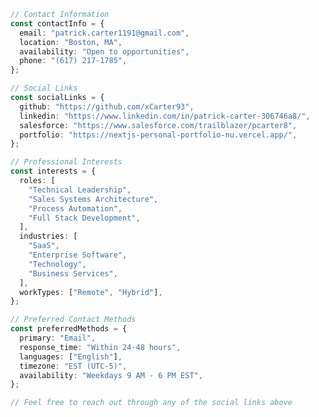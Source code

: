 ```typescript
// Contact Information
const contactInfo = {
  email: "patrick.carter1191@gmail.com",
  location: "Boston, MA",
  availability: "Open to opportunities",
  phone: "(617) 217-1785",
};

// Social Links
const socialLinks = {
  github: "https://github.com/xCarter93",
  linkedin: "https://www.linkedin.com/in/patrick-carter-306746a8/",
  salesforce: "https://www.salesforce.com/trailblazer/pcarter8",
  portfolio: "https://nextjs-personal-portfolio-nu.vercel.app/",
};

// Professional Interests
const interests = {
  roles: [
    "Technical Leadership",
    "Sales Systems Architecture",
    "Process Automation",
    "Full Stack Development",
  ],
  industries: [
    "SaaS",
    "Enterprise Software",
    "Technology",
    "Business Services",
  ],
  workTypes: ["Remote", "Hybrid"],
};

// Preferred Contact Methods
const preferredMethods = {
  primary: "Email",
  response_time: "Within 24-48 hours",
  languages: ["English"],
  timezone: "EST (UTC-5)",
  availability: "Weekdays 9 AM - 6 PM EST",
};

// Feel free to reach out through any of the social links above
```
